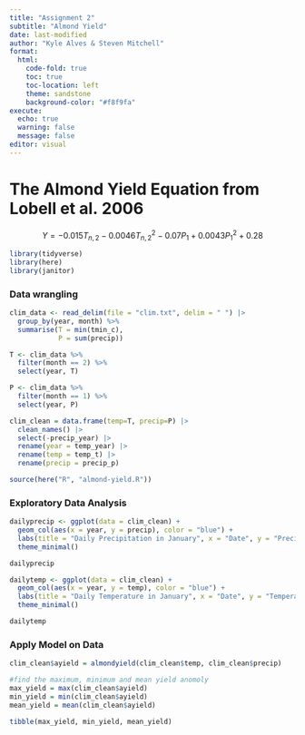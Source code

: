 ```yaml
---
title: "Assignment 2"
subtitle: "Almond Yield"
date: last-modified
author: "Kyle Alves & Steven Mitchell"
format: 
  html:
    code-fold: true
    toc: true
    toc-location: left
    theme: sandstone
    background-color: "#f8f9fa"
execute:
  echo: true
  warning: false
  message: false
editor: visual
---
```


# The Almond Yield Equation from Lobell et al. 2006

$$
Y = -0.015T_{n,2} - 0.0046T^{2}_{n,2} - 0.07P_{1} + 0.0043P^{2}_{1} + 0.28
$$

```r
library(tidyverse)
library(here)
library(janitor)
```

### Data wrangling

```r
clim_data <- read_delim(file = "clim.txt", delim = " ") |>
  group_by(year, month) %>%
  summarise(T = min(tmin_c),
            P = sum(precip))

T <- clim_data %>% 
  filter(month == 2) %>% 
  select(year, T)

P <- clim_data %>%
  filter(month == 1) %>% 
  select(year, P)
```

```r
clim_clean = data.frame(temp=T, precip=P) |>
  clean_names() |>
  select(-precip_year) |>
  rename(year = temp_year) |>
  rename(temp = temp_t) |>
  rename(precip = precip_p)
```

```r
source(here("R", "almond-yield.R"))
```

### Exploratory Data Analysis

```r
dailyprecip <- ggplot(data = clim_clean) +
  geom_col(aes(x = year, y = precip), color = "blue") +
  labs(title = "Daily Precipitation in January", x = "Date", y = "Precipitation (mm)") +
  theme_minimal()

dailyprecip
```

```r
dailytemp <- ggplot(data = clim_clean) +
  geom_col(aes(x = year, y = temp), color = "blue") +
  labs(title = "Daily Temperature in January", x = "Date", y = "Temperature (C)") +
  theme_minimal()

dailytemp
```

### Apply Model on Data

```r
clim_clean$ayield = almondyield(clim_clean$temp, clim_clean$precip)

#find the maximum, minimum and mean yield anomoly
max_yield = max(clim_clean$ayield)
min_yield = min(clim_clean$ayield)
mean_yield = mean(clim_clean$ayield)

tibble(max_yield, min_yield, mean_yield)
```
